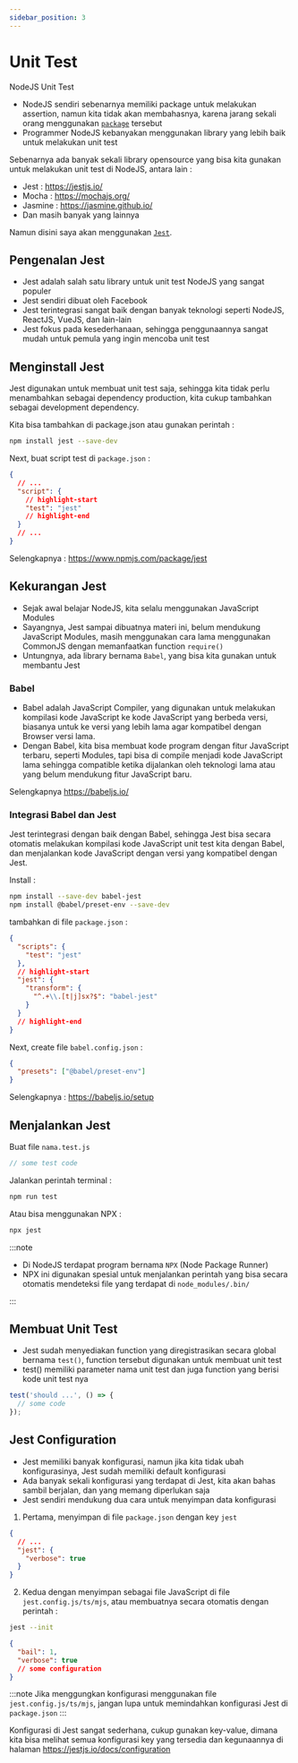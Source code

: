 ```yaml
---
sidebar_position: 3
---
```


# Unit Test

NodeJS Unit Test

- NodeJS sendiri sebenarnya memiliki package untuk melakukan assertion, namun kita tidak akan membahasnya, karena jarang sekali orang menggunakan [`package`](https://nodejs.org/api/assert.html) tersebut
- Programmer NodeJS kebanyakan menggunakan library yang lebih baik untuk melakukan unit test

Sebenarnya ada banyak sekali library opensource yang bisa kita gunakan untuk melakukan unit test di NodeJS, antara lain :

- Jest : https://jestjs.io/
- Mocha : https://mochajs.org/
- Jasmine : https://jasmine.github.io/
- Dan masih banyak yang lainnya

Namun disini saya akan menggunakan [`Jest`](https://jestjs.io/).

## Pengenalan Jest

- Jest adalah salah satu library untuk unit test NodeJS yang sangat populer
- Jest sendiri dibuat oleh Facebook
- Jest terintegrasi sangat baik dengan banyak teknologi seperti NodeJS, ReactJS, VueJS, dan lain-lain
- Jest fokus pada kesederhanaan, sehingga penggunaannya sangat mudah untuk pemula yang ingin mencoba unit test

## Menginstall Jest

Jest digunakan untuk membuat unit test saja, sehingga kita tidak perlu menambahkan sebagai dependency production, kita cukup tambahkan sebagai development dependency.

Kita bisa tambahkan di package.json atau gunakan perintah :

```bash
npm install jest --save-dev
```

Next, buat script test di `package.json` :

```json
{
  // ...
  "script": {
    // highlight-start
    "test": "jest"
    // highlight-end
  }
  // ...
}
```

Selengkapnya : https://www.npmjs.com/package/jest

## Kekurangan Jest

- Sejak awal belajar NodeJS, kita selalu menggunakan JavaScript Modules
- Sayangnya, Jest sampai dibuatnya materi ini, belum mendukung JavaScript Modules, masih menggunakan cara lama menggunakan CommonJS dengan memanfaatkan function `require()`
- Untungnya, ada library bernama `Babel`, yang bisa kita gunakan untuk membantu Jest

### Babel

- Babel adalah JavaScript Compiler, yang digunakan untuk melakukan kompilasi kode JavaScript ke kode JavaScript yang berbeda versi, biasanya untuk ke versi yang lebih lama agar kompatibel dengan Browser versi lama.
- Dengan Babel, kita bisa membuat kode program dengan fitur JavaScript terbaru, seperti Modules, tapi bisa di compile menjadi kode JavaScript lama sehingga compatible ketika dijalankan oleh teknologi lama atau yang belum mendukung fitur JavaScript baru.

Selengkapnya https://babeljs.io/

### Integrasi Babel dan Jest

Jest terintegrasi dengan baik dengan Babel, sehingga Jest bisa secara otomatis melakukan kompilasi kode JavaScript unit test kita dengan Babel, dan menjalankan kode JavaScript dengan versi yang kompatibel dengan Jest.

Install :

```bash
npm install --save-dev babel-jest
npm install @babel/preset-env --save-dev
```

tambahkan di file `package.json` :

```json
{
  "scripts": {
    "test": "jest"
  },
  // highlight-start
  "jest": {
    "transform": {
      "^.+\\.[t|j]sx?$": "babel-jest"
    }
  }
  // highlight-end
}
```

Next, create file `babel.config.json` :

```json title="babel.config.json"
{
  "presets": ["@babel/preset-env"]
}
```

Selengkapnya : https://babeljs.io/setup

## Menjalankan Jest

Buat file `nama.test.js`

```js title="test/nama.test.js"
// some test code
```

Jalankan perintah terminal :

```bash
npm run test
```

Atau bisa menggunakan NPX :

```bash
npx jest
```

:::note

- Di NodeJS terdapat program bernama `NPX` (Node Package Runner)
- NPX ini digunakan spesial untuk menjalankan perintah yang bisa secara otomatis mendeteksi file yang terdapat di `node_modules/.bin/`

:::

## Membuat Unit Test

- Jest sudah menyediakan function yang diregistrasikan secara global bernama `test()`, function tersebut digunakan untuk membuat unit test
- test() memiliki parameter nama unit test dan juga function yang berisi kode unit test nya

```js title="name.test.js"
test('should ...', () => {
  // some code
});
```

## Jest Configuration

- Jest memiliki banyak konfigurasi, namun jika kita tidak ubah konfigurasinya, Jest sudah memiliki default konfigurasi
- Ada banyak sekali konfigurasi yang terdapat di Jest, kita akan bahas sambil berjalan, dan yang memang diperlukan saja
- Jest sendiri mendukung dua cara untuk menyimpan data konfigurasi

1. Pertama, menyimpan di file `package.json` dengan key `jest`

```json title="package.json"
{
  // ...
  "jest": {
    "verbose": true
  }
}
```

2. Kedua dengan menyimpan sebagai file JavaScript di file `jest.config.js/ts/mjs`, atau membuatnya secara otomatis dengan perintah :

```bash
jest --init
```

```json title="jest.config.json"
{
  "bail": 1,
  "verbose": true
  // some configuration
}
```

:::note
Jika menggungkan konfigurasi menggunakan file `jest.config.js/ts/mjs`, jangan lupa untuk memindahkan konfigurasi Jest di `package.json`
:::

Konfigurasi di Jest sangat sederhana, cukup gunakan key-value, dimana kita bisa melihat semua konfigurasi key yang tersedia dan kegunaannya di halaman https://jestjs.io/docs/configuration
